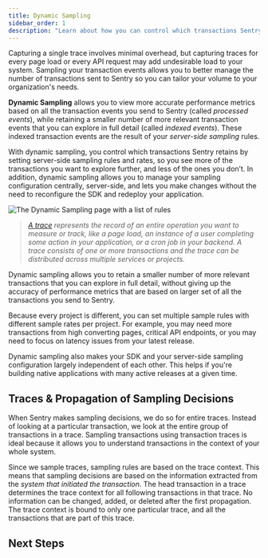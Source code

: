 ```yaml
---
title: Dynamic Sampling
sidebar_order: 1
description: "Learn about how you can control which transactions Sentry retains using dynamic sampling."
---
```


<Include name="early-adopter-note.mdx" />

Capturing a single trace involves minimal overhead, but capturing traces for every page load or every API request may add undesirable load to your system. Sampling your transaction events allows you to better manage the number of transactions sent to Sentry so you can tailor your volume to your organization's needs.

**Dynamic Sampling** allows you to view more accurate performance metrics based on all the transaction events you send to Sentry (called _processed events_), while retaining a smaller number of more relevant transaction events that you can explore in full detail (called _indexed events_). These indexed transaction events are the result of your _server-side sampling_ rules.

With dynamic sampling, you control which transactions Sentry retains by setting server-side sampling rules and rates, so you see more of the transactions you want to explore further, and less of the ones you don’t. In addition, dynamic sampling allows you to manage your sampling configuration centrally, server-side, and lets you make changes without the need to reconfigure the SDK and redeploy your application.

![The Dynamic Sampling page with a list of rules](server-side-sampling.png)

> _[A trace](/product/sentry-basics/tracing/distributed-tracing/) represents the record of an entire operation you want to measure or track, like a page load, an instance of a user completing some action in your application, or a cron job in your backend. A trace consists of one or more transactions and the trace can be distributed across multiple services or projects._

Dynamic sampling allows you to retain a smaller number of more relevant transactions that you can explore in full detail, without giving up the accuracy of performance metrics that are based on larger set of all the transactions you send to Sentry.

Because every project is different, you can set multiple sample rules with different sample rates per project. For example, you may need more transactions from high converting pages, critical API endpoints, or you may need to focus on latency issues from your latest release.

Dynamic sampling also makes your SDK and your server-side sampling configuration largely independent of each other. This helps if you're building native applications with many active releases at a given time.

## Traces & Propagation of Sampling Decisions

When Sentry makes sampling decisions, we do so for entire traces. Instead of looking at a particular transaction, we look at the entire group of transactions in a trace. Sampling transactions using transaction traces is ideal because it allows you to understand transactions in the context of your whole system.

Since we sample traces, sampling rules are based on the trace context. This means that sampling decisions are based on the information extracted from the _system that initiated the transaction_. The head transaction in a trace determines the trace context for all following transactions in that trace. No information can be changed, added, or deleted after the first propagation. The trace context is bound to only one particular trace, and all the transactions that are part of this trace.

## Next Steps

<PageGrid />
